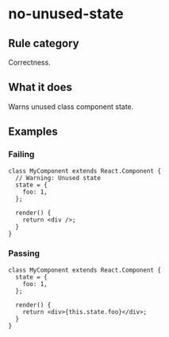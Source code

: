 # no-unused-state

## Rule category

Correctness.

## What it does

Warns unused class component state.

## Examples

### Failing

```tsx {3-5}
class MyComponent extends React.Component {
  // Warning: Unused state
  state = {
    foo: 1,
  };

  render() {
    return <div />;
  }
}
```

### Passing

```tsx
class MyComponent extends React.Component {
  state = {
    foo: 1,
  };

  render() {
    return <div>{this.state.foo}</div>;
  }
}
```
